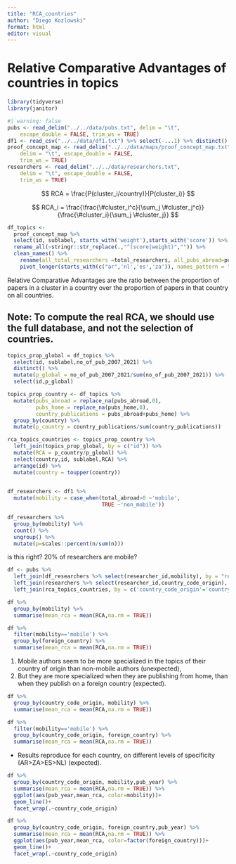 ```yaml
---
title: "RCA_countries"
author: "Diego Kozlowski"
format: html
editor: visual
---
```


# Relative Comparative Advantages of countries in topics

```r
library(tidyverse)
library(janitor)
```

```r
#| warning: false
pubs <- read_delim("../../data/pubs.txt", delim = "\t", 
    escape_double = FALSE, trim_ws = TRUE)
df1 <- read_csv("../../data/df1.txt") %>% select(-...1) %>% distinct()
proof_concept_map <- read_delim("../../data/maps/proof_concept_map.txt", 
    delim = "\t", escape_double = FALSE, 
    trim_ws = TRUE)
researchers <- read_delim("../../data/researchers.txt", 
    delim = "\t", escape_double = FALSE, 
    trim_ws = TRUE)
```

$$
RCA = \frac{P(cluster_i/country)}{P(cluster_i)}
$$

$$
RCA_i = \frac{\frac{\#cluster_i^c}{\sum_j \#cluster_j^c}}{\frac{\#cluster_i}{\sum_j \#cluster_j}}
$$

```r
df_topics <- 
  proof_concept_map %>% 
  select(id, sublabel, starts_with('weight'),starts_with('score')) %>%
  rename_all(~stringr::str_replace(.,"^(score|weight)","")) %>%
  clean_names() %>% 
    rename(all_total_researchers =total_researchers, all_pubs_abroad=pubs_abroad, all_pubs_home=pubs_home) %>% 
    pivot_longer(starts_with(c("ar",'nl','es','za')), names_pattern = "(ar|nl|es|za)_(.*)",names_to = c('country','.value'))    
```

Relative Comparative Advantages are the ratio between the proportion of papers in a cluster in a country over the proportion of papers in that country on all countries.

## Note: To compute the real RCA, we should use the full database, and not the selection of countries.

```r
topics_prop_global = df_topics %>% 
  select(id, sublabel,no_of_pub_2007_2021) %>% 
  distinct() %>% 
  mutate(p_global = no_of_pub_2007_2021/sum(no_of_pub_2007_2021)) %>% 
  select(id,p_global)

topics_prop_country <- df_topics %>% 
  mutate(pubs_abroad = replace_na(pubs_abroad,0),
         pubs_home = replace_na(pubs_home,0),
         country_publications = pubs_abroad+pubs_home) %>% 
  group_by(country) %>% 
  mutate(p_country = country_publications/sum(country_publications))

rca_topics_countries <- topics_prop_country %>% 
  left_join(topics_prop_global, by = c("id")) %>% 
  mutate(RCA = p_country/p_global) %>% 
  select(country,id, sublabel,RCA) %>% 
  arrange(id) %>% 
  mutate(country = toupper(country))
 
```

```r
df_researchers <- df1 %>% 
  mutate(mobility = case_when(total_abroad>0 ~'mobile', 
                              TRUE ~'non_mobile'))
```

```r
df_researchers %>% 
  group_by(mobility) %>% 
  count() %>% 
  ungroup() %>% 
  mutate(p=scales::percent(n/sum(n)))
```

is this right? 20% of researchers are mobile?

```r
df <- pubs %>% 
  left_join(df_researchers %>% select(researcher_id,mobility), by = "researcher_id") %>% 
  left_join(researchers %>% select(researcher_id,country_code_origin), by = 'researcher_id') %>% 
  left_join(rca_topics_countries, by = c('country_code_origin'='country', 'cluster_id1'='id'))
```

```r
df %>% 
  group_by(mobility) %>% 
  summarise(mean_rca = mean(RCA,na.rm = TRUE))
```

```r
df %>% 
  filter(mobility=='mobile') %>%
  group_by(foreign_country) %>% 
  summarise(mean_rca = mean(RCA,na.rm = TRUE))
```

1.  Mobile authors seem to be more specialized in the topics of their country of origin than non-mobile authors (unexpected),
2.  But they are more specialized when they are publishing from home, than when they publish on a foreign country (expected).

```r
df %>% 
  group_by(country_code_origin, mobility) %>% 
  summarise(mean_rca = mean(RCA,na.rm = TRUE))

```

```r
df %>% 
  filter(mobility=='mobile') %>%
  group_by(country_code_origin, foreign_country) %>% 
  summarise(mean_rca = mean(RCA,na.rm = TRUE))
```

-   Results reproduce for each country, on different levels of specificity (AR\>ZA\>ES\>NL) (expected).

```r
df %>% 
  group_by(country_code_origin, mobility,pub_year) %>% 
  summarise(mean_rca = mean(RCA,na.rm = TRUE)) %>% 
  ggplot(aes(pub_year,mean_rca, color=mobility))+
  geom_line()+
  facet_wrap(.~country_code_origin)
```

```r
df %>% 
  group_by(country_code_origin, foreign_country,pub_year) %>% 
  summarise(mean_rca = mean(RCA,na.rm = TRUE)) %>% 
  ggplot(aes(pub_year,mean_rca, color=factor(foreign_country)))+
  geom_line()+
  facet_wrap(.~country_code_origin)
```
